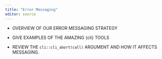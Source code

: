 ```yaml
---
title: "Error Messaging"
editor: source
---
```


- OVERVIEW OF OUR ERROR MESSAGING STRATEGY

- GIVE EXAMPLES OF THE AMAZING {cli} TOOLS

- REVIEW THE `cli::cli_abort(call)` ARGUMENT AND HOW IT AFFECTS MESSAGING.
